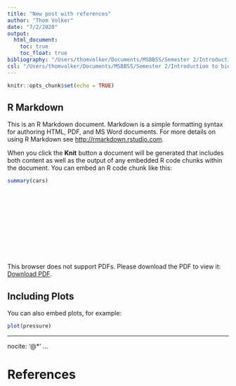 ```yaml
---
title: "New post with references"
author: "Thom Volker"
date: "7/2/2020"
output: 
  html_document:
    toc: true
    toc_float: true
bibliography: "/Users/thomvolker/Documents/MSBBSS/Semester 2/Introduction to biomedical sciences/references_assignment_2.bib"
csl: "/Users/thomvolker/Documents/MSBBSS/Semester 2/Introduction to biomedical sciences/apa.csl"
---
```


```r
knitr::opts_chunk$set(echo = TRUE)
```

## R Markdown

This is an R Markdown document. Markdown is a simple formatting syntax for authoring HTML, PDF, and MS Word documents. For more details on using R Markdown see <http://rmarkdown.rstudio.com>.

When you click the **Knit** button a document will be generated that includes both content as well as the output of any embedded R code chunks within the document. You can embed an R code chunk like this:

```r
summary(cars)
```


<object data="cv.pdf" type="application/pdf" width="700px" height="700px">
    <embed src="cv.pdf">
        <p>This browser does not support PDFs. Please download the PDF to view it: <a href="cv.pdf">Download PDF</a>.</p>
    </embed>
</object>


## Including Plots

You can also embed plots, for example:

```r
plot(pressure)
```

---
nocite: '@*'
...


# References

\setlength{\parindent}{-0.2in}
\setlength{\leftskip}{0.2in}
\noindent

<div id="refs"></div>
